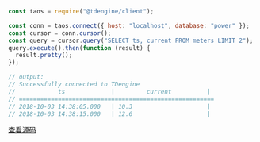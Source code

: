 ```js
const taos = require("@tdengine/client");

const conn = taos.connect({ host: "localhost", database: "power" });
const cursor = conn.cursor();
const query = cursor.query("SELECT ts, current FROM meters LIMIT 2");
query.execute().then(function (result) {
  result.pretty();
});

// output:
// Successfully connected to TDengine
//            ts             |         current          |
// =======================================================
// 2018-10-03 14:38:05.000   | 10.3                     |
// 2018-10-03 14:38:15.000   | 12.6                     |

```

[查看源码](https://github.com/taosdata/TDengine/blob/main/docs/examples/node/nativeexample/query_example.js)
